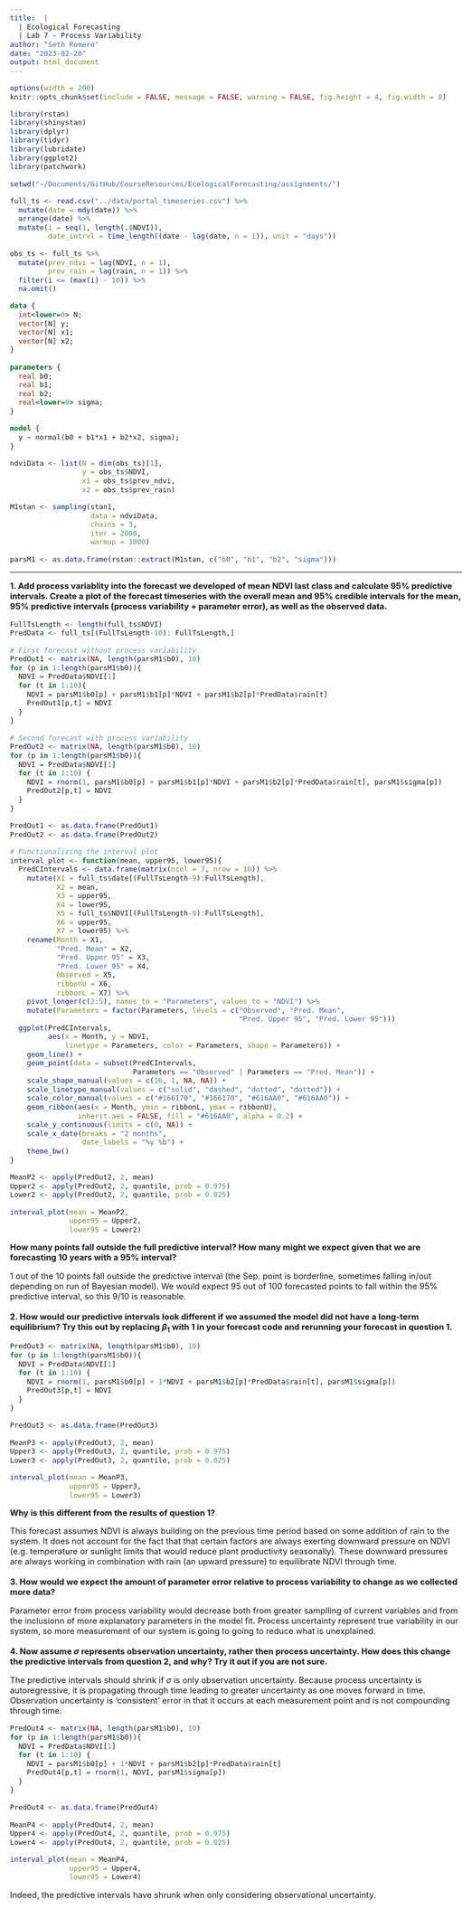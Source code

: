 ```yaml
---
title:  |
  | Ecological Forecasting
  | Lab 7 - Process Variability
author: "Seth Romero"
date: "2023-02-20"
output: html_document
---
```


<style type="text/css">
  body {
    font-size: 11pt;
    max-width: 800px;
    margin: auto;
  }
</style>

```r
options(width = 200)
knitr::opts_chunk$set(include = FALSE, message = FALSE, warning = FALSE, fig.height = 4, fig.width = 8)
```

```r
library(rstan)
library(shinystan)
library(dplyr)
library(tidyr)
library(lubridate)
library(ggplot2)
library(patchwork)

setwd("~/Documents/GitHub/CourseResources/EcologicalForecasting/assignments/")
```

```r
full_ts <- read.csv("../data/portal_timeseries.csv") %>%
  mutate(date = mdy(date)) %>%
  arrange(date) %>%
  mutate(i = seq(1, length(.$NDVI)), 
         date_intrvl = time_length((date - lag(date, n = 1)), unit = "days"))

obs_ts <- full_ts %>% 
  mutate(prev_ndvi = lag(NDVI, n = 1),
         prev_rain = lag(rain, n = 1)) %>%
  filter(i <= (max(i) - 10)) %>%
  na.omit()

```
```stan
data {
  int<lower=0> N;
  vector[N] y;
  vector[N] x1;
  vector[N] x2;
}

parameters {
  real b0;
  real b1;
  real b2;
  real<lower=0> sigma;
}

model {
  y ~ normal(b0 + b1*x1 + b2*x2, sigma);
}
```

```r
ndviData <- list(N = dim(obs_ts)[1], 
                 y = obs_ts$NDVI, 
                 x1 = obs_ts$prev_ndvi, 
                 x2 = obs_ts$prev_rain)

M1stan <- sampling(stan1,
                   data = ndviData,
                   chains = 3,
                   iter = 2000,
                   warmup = 1000)

parsM1 <- as.data.frame(rstan::extract(M1stan, c("b0", "b1", "b2", "sigma")))

```

<hr style="border-width:4px">

**1. Add process variablity into the forecast we developed of mean NDVI last class and calculate 95% predictive intervals. Create a plot of the forecast timeseries with the overall mean and 95% credible intervals for the mean, 95% predictive intervals (process variability + parameter error), as well as the observed data.**

```r
FullTsLength <- length(full_ts$NDVI)
PredData <- full_ts[(FullTsLength-10): FullTsLength,]

# First forecast without process variability
PredOut1 <- matrix(NA, length(parsM1$b0), 10)
for (p in 1:length(parsM1$b0)){
  NDVI = PredData$NDVI[1]
  for (t in 1:10){
    NDVI = parsM1$b0[p] + parsM1$b1[p]*NDVI + parsM1$b2[p]*PredData$rain[t]
    PredOut1[p,t] = NDVI
  }
}

# Second forecast with process variability
PredOut2 <- matrix(NA, length(parsM1$b0), 10)
for (p in 1:length(parsM1$b0)){
  NDVI = PredData$NDVI[1]
  for (t in 1:10) {
    NDVI = rnorm(1, parsM1$b0[p] + parsM1$b1[p]*NDVI + parsM1$b2[p]*PredData$rain[t], parsM1$sigma[p])
    PredOut2[p,t] = NDVI
  }
}

PredOut1 <- as.data.frame(PredOut1)
PredOut2 <- as.data.frame(PredOut2)

# Functionalizing the interval plot
interval_plot <- function(mean, upper95, lower95){
  PredCIntervals <- data.frame(matrix(ncol = 7, nrow = 10)) %>%
    mutate(X1 = full_ts$date[(FullTsLength-9):FullTsLength],
           X2 = mean,
           X3 = upper95,
           X4 = lower95,
           X5 = full_ts$NDVI[(FullTsLength-9):FullTsLength],
           X6 = upper95,
           X7 = lower95) %>%
    rename(Month = X1,
           "Pred. Mean" = X2,
           "Pred. Upper 95" = X3,
           "Pred. Lower 95" = X4,
           Observed = X5,
           ribbonU = X6,
           ribbonL = X7) %>%
    pivot_longer(c(2:5), names_to = "Parameters", values_to = "NDVI") %>%
    mutate(Parameters = factor(Parameters, levels = c("Observed", "Pred. Mean",
                                                      "Pred. Upper 95", "Pred. Lower 95")))
  ggplot(PredCIntervals, 
         aes(x = Month, y = NDVI, 
             linetype = Parameters, color = Parameters, shape = Parameters)) +
    geom_line() + 
    geom_point(data = subset(PredCIntervals, 
                             Parameters == "Observed" | Parameters == "Pred. Mean")) +
    scale_shape_manual(values = c(16, 1, NA, NA)) +
    scale_linetype_manual(values = c("solid", "dashed", "dotted", "dotted")) +
    scale_color_manual(values = c("#166170", "#166170", "#616AA0", "#616AA0")) +
    geom_ribbon(aes(x = Month, ymin = ribbonL, ymax = ribbonU), 
                inherit.aes = FALSE, fill = "#616AA0", alpha = 0.2) +
    scale_y_continuous(limits = c(0, NA)) +
    scale_x_date(breaks = "2 months",
                 date_labels = "%y %b") +
    theme_bw()
}

MeanP2 <- apply(PredOut2, 2, mean)
Upper2 <- apply(PredOut2, 2, quantile, prob = 0.975)
Lower2 <- apply(PredOut2, 2, quantile, prob = 0.025)

interval_plot(mean = MeanP2,
              upper95 = Upper2,
              lower95 = Lower2)
```

**How many points fall outside the full predictive interval? How many might we expect given that we are forecasting 10 years with a 95% interval?**

1 out of the 10 points fall outside the predictive interval (the Sep. point is borderline, sometimes falling in/out depending on run of Bayesian model). We would expect 95 out of 100 forecasted points to fall within the 95% predictive interval, so this 9/10 is reasonable.
<br>
<br>
**2. How would our predictive intervals look different if we assumed the model did not have a long-term equilibrium? Try this out by replacing $\beta_1$ with 1 in your forecast code and rerunning your forecast in question 1.**

```r
PredOut3 <- matrix(NA, length(parsM1$b0), 10)
for (p in 1:length(parsM1$b0)){
  NDVI = PredData$NDVI[1]
  for (t in 1:10) {
    NDVI = rnorm(1, parsM1$b0[p] + 1*NDVI + parsM1$b2[p]*PredData$rain[t], parsM1$sigma[p])
    PredOut3[p,t] = NDVI
  }
}

PredOut3 <- as.data.frame(PredOut3)

MeanP3 <- apply(PredOut3, 2, mean)
Upper3 <- apply(PredOut3, 2, quantile, prob = 0.975)
Lower3 <- apply(PredOut3, 2, quantile, prob = 0.025)

interval_plot(mean = MeanP3,
              upper95 = Upper3,
              lower95 = Lower3)
```

**Why is this different from the results of question 1?**

This forecast assumes NDVI is always building on the previous time period based on some addition of rain to the system. It does not account for the fact that that certain factors are always exerting downward pressure on NDVI (e.g. temperature or sunlight limits that would reduce plant productivity seasonally). These downward pressures are always working in combination with rain (an upward pressure) to equilibrate NDVI through time.
<br>
<br>
**3. How would we expect the amount of parameter error relative to process variability to change as we collected more data?**

Parameter error from process variability would decrease both from greater samplling of current variables and from the inclusionn of more explanatory parameters in the model fit. Process uncertainty represent true variability in our system, so more measurement of our system is going to going to reduce what is unexplained.
<br>
<br>
**4. Now assume $\sigma$ represents observation uncertainty, rather then process uncertainty. How does this change the predictive intervals from question 2, and why? Try it out if you are not sure.**

The predictive intervals should shrink if $\sigma$ is only observation uncertainty. Because process uncertainty is autoregressive, it is propagating through time leading to greater uncertainty as one moves forward in time. Observation uncertainty is 'consistent' error in that it occurs at each measurement point and is not compounding through time.

```r
PredOut4 <- matrix(NA, length(parsM1$b0), 10)
for (p in 1:length(parsM1$b0)){
  NDVI = PredData$NDVI[1]
  for (t in 1:10) {
    NDVI = parsM1$b0[p] + 1*NDVI + parsM1$b2[p]*PredData$rain[t]
    PredOut4[p,t] = rnorm(1, NDVI, parsM1$sigma[p])
  }
}

PredOut4 <- as.data.frame(PredOut4)

MeanP4 <- apply(PredOut4, 2, mean)
Upper4 <- apply(PredOut4, 2, quantile, prob = 0.975)
Lower4 <- apply(PredOut4, 2, quantile, prob = 0.025)

interval_plot(mean = MeanP4,
              upper95 = Upper4,
              lower95 = Lower4)
```

Indeed, the predictive intervals have shrunk when only considering observational uncertainty.